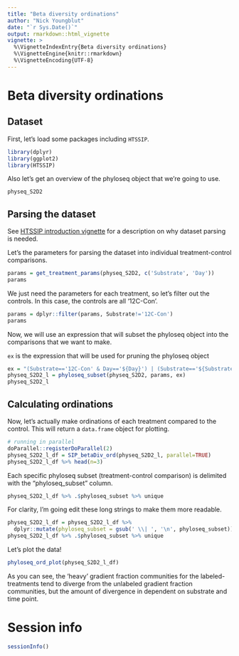 ```yaml
---
title: "Beta diversity ordinations"
author: "Nick Youngblut"
date: "`r Sys.Date()`"
output: rmarkdown::html_vignette
vignette: >
  %\VignetteIndexEntry{Beta diversity ordinations}
  %\VignetteEngine{knitr::rmarkdown}
  %\VignetteEncoding{UTF-8}
---
```


# Beta diversity ordinations

## Dataset

First, let's load some packages including `HTSSIP`. 

```r
library(dplyr)
library(ggplot2)
library(HTSSIP)
```

Also let's get an overview of the phyloseq object that we're going to use.

```r
physeq_S2D2
```

## Parsing the dataset

See [HTSSIP introduction vignette](HTSSIP_intro.html) for a description on why dataset parsing is needed.

Let's the parameters for parsing the dataset into individual treatment-control comparisons. 

```r
params = get_treatment_params(physeq_S2D2, c('Substrate', 'Day'))
params
```

We just need the parameters for each treatment, so let's filter out the controls.
In this case, the controls are all '12C-Con'. 

```r
params = dplyr::filter(params, Substrate!='12C-Con')
params
```

Now, we will use an expression that will subset the phyloseq object into the comparisons that we want to make. 

`ex` is the expression that will be used for pruning the phyloseq object

```r
ex = "(Substrate=='12C-Con' & Day=='${Day}') | (Substrate=='${Substrate}' & Day == '${Day}')"
physeq_S2D2_l = phyloseq_subset(physeq_S2D2, params, ex)
physeq_S2D2_l
```

## Calculating ordinations

Now, let's actually make ordinations of each treatment compared to the control. This will return a `data.frame` object for plotting. 

```r
# running in parallel
doParallel::registerDoParallel(2)
physeq_S2D2_l_df = SIP_betaDiv_ord(physeq_S2D2_l, parallel=TRUE)
physeq_S2D2_l_df %>% head(n=3)
```

Each specific phyloseq subset (treatment-control comparison) is delimited with the "phyloseq_subset" column.

```r
physeq_S2D2_l_df %>% .$phyloseq_subset %>% unique
```

For clarity, I'm going edit these long strings to make them more readable.

```r
physeq_S2D2_l_df = physeq_S2D2_l_df %>%
  dplyr::mutate(phyloseq_subset = gsub(' \\| ', '\n', phyloseq_subset))
physeq_S2D2_l_df %>% .$phyloseq_subset %>% unique
```


Let's plot the data!

```r
phyloseq_ord_plot(physeq_S2D2_l_df)
```

As you can see, the 'heavy' gradient fraction communities for the labeled-treatments tend to diverge from the unlabeled gradient fraction communities, but the amount of divergence in dependent on substrate and time point.

# Session info

```r
sessionInfo()
```
